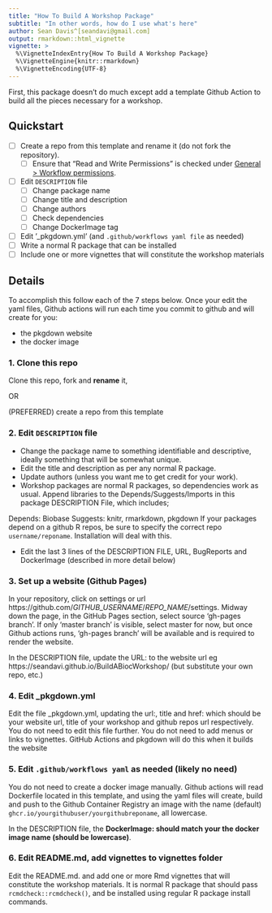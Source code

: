 ```yaml
---
title: "How To Build A Workshop Package"
subtitle: "In other words, how do I use what's here"
author: Sean Davis^[seandavi@gmail.com]
output: rmarkdown::html_vignette
vignette: >
  %\VignetteIndexEntry{How To Build A Workshop Package}
  %\VignetteEngine{knitr::rmarkdown}
  %\VignetteEncoding{UTF-8}
---
```


First, this package doesn't do much except add a template Github Action to
build all the pieces necessary for a workshop.

## Quickstart

- [ ] Create a repo from this template and rename it (do not fork the repository).
  - [ ] Ensure that "Read and Write Permissions" is checked under [General > Workflow permissions](https://github.com/seandavi/BuildABiocWorkshop/settings/actions). 
- [ ] Edit `DESCRIPTION` file
  - [ ] Change package name
  - [ ] Change title and description
  - [ ] Change authors
  - [ ] Check dependencies
  - [ ] Change DockerImage tag
- [ ] Edit '_pkgdown.yml' (and `.github/workflows yaml file` as needed)
- [ ] Write a normal R package that can be installed
- [ ] Include one or more vignettes that will constitute the workshop materials

## Details

To accomplish this follow each of the 7 steps below. Once your edit the yaml files, Github actions will run each time you commit to github and will create for you:

- the pkgdown website
- the docker image 

### 1. Clone this repo

Clone this repo, fork and **rename** it,

OR 

(PREFERRED) create a repo from this template

### 2. Edit `DESCRIPTION` file

- Change the package name to something identifiable and descriptive, ideally 
something that will be somewhat unique. 
- Edit the title and description as per any normal R package.
- Update authors (unless you want me to get credit for your work).
- Workshop packages are normal R packages, so dependencies work as usual. Append libraries to the Depends/Suggests/Imports in this package DESCRIPTION File, which includes;

Depends: 
    Biobase
Suggests: 
    knitr,
    rmarkdown,
    pkgdown
  If your packages depend on a github R repos, be sure to specify the correct repo `username/reponame`.  Installation will deal with this. 
 
- Edit the last 3 lines of the DESCRIPTION FILE, URL, BugReports and DockerImage (described in more detail below)

### 3. Set up a website (Github Pages)

In your repository, click on settings or url https://github.com/*GITHUB_USERNAME*/*REPO_NAME*/settings.  Midway down the page, in the GitHub Pages section, select source 'gh-pages branch'.  If only 'master branch' is visible, select master for now, but once Github actions runs, 'gh-pages branch' will be available and is required to render the website. 
  
In the DESCRIPTION file, update the URL: to the website url eg https://seandavi.github.io/BuildABiocWorkshop/ (but substitute your own repo, etc.)

### 4. Edit _pkgdown.yml

Edit the file _pkgdown.yml, updating the url:, title and href: which should be your website url, title of your workshop and github repos url respectively.  You do not need to edit this file further. You do not need to add menus or links to vignettes. GitHub Actions and pkgdown will do this when it builds the website

### 5. Edit `.github/workflows yaml` as needed (likely no need)


You do not need to create a docker image manually. Github actions will read Dockerfile located in this template, and using the yaml files will create, build and push to the Github Container Registry an image with the name (default) `ghcr.io/yourgithubuser/yourgithubreponame`, all lowercase. 


In the DESCRIPTION file, the **DockerImage: should match your the docker image name (should be lowercase)**.


### 6. Edit README.md, add vignettes to vignettes folder
  
Edit the README.md. and add one or more Rmd vignettes that will constitute the workshop materials. It is normal R package that should pass `rcmdcheck::rcmdcheck()`, and be installed using regular R package install commands.  


